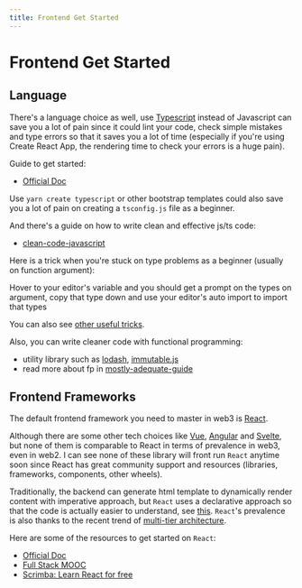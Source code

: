 ```yaml
---
title: Frontend Get Started
---
```


# Frontend Get Started

## Language

There's a language choice as well, use
[Typescript](https://www.typescriptlang.org/) instead of Javascript can save you
a lot of pain since it could lint your code, check simple mistakes and type
errors so that it saves you a lot of time (especially if you're using Create
React App, the rendering time to check your errors is a huge pain).

Guide to get started:

- [Official Doc](https://www.typescriptlang.org/docs/)

Use `yarn create typescript` or other bootstrap templates could also save you a
lot of pain on creating a `tsconfig.js` file as a beginner.

And there's a guide on how to write clean and effective js/ts code:

- [clean-code-javascript](https://github.com/ryanmcdermott/clean-code-javascript)

Here is a trick when you're stuck on type problems as a beginner (usually on
function argument):

Hover to your editor's variable and you should get a prompt on the types on
argument, copy that type down and use your editor's auto import to import that
types

You can also see
[other useful tricks](https://ahmedrebai.medium.com/typescript-tips-and-tricks-with-typescript-for-angular-developers-ea000f50550c).

Also, you can write cleaner code with functional programming:

- utility library such as [lodash](https://lodash.com/),
  [immutable.js](https://immutable-js.com/)
- read more about fp in
  [mostly-adequate-guide](https://mostly-adequate.gitbook.io/mostly-adequate-guide/)

## Frontend Frameworks

The default frontend framework you need to master in web3 is
[React](https://github.com/facebook/react).

Although there are some other tech choices like [Vue](https://vuejs.org/),
[Angular](https://github.com/angular/angular) and [Svelte](https://svelte.dev/),
but none of them is comparable to React in terms of prevalence in web3, even in
web2. I can see none of these library will front run `React` anytime soon since
React has great community support and resources (libraries, frameworks,
components, other wheels).

Traditionally, the backend can generate html template to dynamically render
content with imperative approach, but `React` uses a declarative approach so
that the code is actually easier to understand, see
[this](https://stackoverflow.com/questions/33655534/difference-between-declarative-and-imperative-in-react-js).
`React`'s prevalence is also thanks to the recent trend of
[multi-tier architecture](https://www.guru99.com/n-tier-architecture-system-concepts-tips.html).

Here are some of the resources to get started on `React`:

- [Official Doc](https://reactjs.org/docs/getting-started.html)
- [Full Stack MOOC](https://fullstackopen.com/en/)
- [Scrimba: Learn React for free](https://scrimba.com/learn/learnreact)
